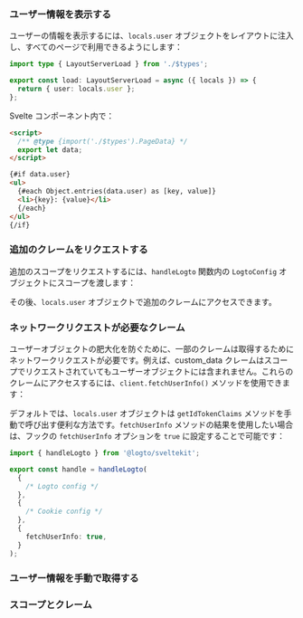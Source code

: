

### ユーザー情報を表示する

ユーザーの情報を表示するには、`locals.user` オブジェクトをレイアウトに注入し、すべてのページで利用できるようにします：

```ts title="+layout.server.ts"
import type { LayoutServerLoad } from './$types';

export const load: LayoutServerLoad = async ({ locals }) => {
  return { user: locals.user };
};
```

Svelte コンポーネント内で：

```html title="+page.svelte"
<script>
  /** @type {import('./$types').PageData} */
  export let data;
</script>

{#if data.user}
<ul>
  {#each Object.entries(data.user) as [key, value]}
  <li>{key}: {value}</li>
  {/each}
</ul>
{/if}
```

### 追加のクレームをリクエストする

<FindUserInfoMissing method="locals.user" />
<ScopesAndClaimsIntroduction />

追加のスコープをリクエストするには、`handleLogto` 関数内の `LogtoConfig` オブジェクトにスコープを渡します：

<ScopesAndClaimsCode />

その後、`locals.user` オブジェクトで追加のクレームにアクセスできます。

### ネットワークリクエストが必要なクレーム

ユーザーオブジェクトの肥大化を防ぐために、一部のクレームは取得するためにネットワークリクエストが必要です。例えば、custom_data クレームはスコープでリクエストされていてもユーザーオブジェクトには含まれません。これらのクレームにアクセスするには、`client.fetchUserInfo()` メソッドを使用できます：

デフォルトでは、`locals.user` オブジェクトは `getIdTokenClaims` メソッドを手動で呼び出す便利な方法です。`fetchUserInfo` メソッドの結果を使用したい場合は、フックの `fetchUserInfo` オプションを `true` に設定することで可能です：

```ts title="hooks.server.ts"
import { handleLogto } from '@logto/sveltekit';

export const handle = handleLogto(
  {
    /* Logto config */
  },
  {
    /* Cookie config */
  },
  {
    fetchUserInfo: true,
  }
);
```

### ユーザー情報を手動で取得する

<GetUserInfoApis
  getIdTokenClaimsApi="locals.logtoClient.getIdTokenClaims()"
  fetchUserInfoApi="locals.logtoClient.fetchUserInfo()"
/>

### スコープとクレーム

<ScopesAndClaims />
